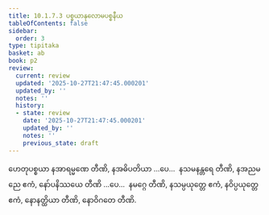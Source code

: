 ```yaml
---
title: 10.1.7.3 ပစ္စယာနုလောမပစ္စနီယ
tableOfContents: false
sidebar:
  order: 3
type: tipitaka
basket: ab
book: p2
review:
  current: review
  updated: '2025-10-27T21:47:45.000201'
  updated_by: ''
  notes: ''
  history:
  - state: review
    date: '2025-10-27T21:47:45.000201'
    updated_by: ''
    notes: ''
    previous_state: draft
---
```



<ReviewStatus review={frontmatter.review} showDetails={true} />

<HypothesisAnnotation frontmatter={frontmatter} />

<DynamicBreadcrumb />

<Division number="48" book="p2" e="ch" v="38" p="313">

<Paragraph number="2419" book="p2">
ဟေတုပစ္စယာ နအာရမ္မဏေ တီဏိ, နအဓိပတိယာ …ပေ…  နသမနန္တရေ တီဏိ, နအညမညေ ဧကံ, နော်ပနိဿယေ တီဏိ …ပေ…  နမဂ္ဂေ တီဏိ, နသမ္ပယုတ္တေ ဧကံ, နဝိပ္ပယုတ္တေ ဧကံ, နောနတ္ထိယာ တီဏိ, နောဝိဂတေ တီဏိ.
</Paragraph>
</Division>